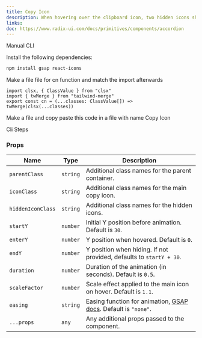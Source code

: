 ```yaml
---
title: Copy Icon
description: When hovering over the clipboard icon, two hidden icons should move upward. When the hover effect is removed, they should move downward and become hidden again.
links:
doc: https://www.radix-ui.com/docs/primitives/components/accordion
---
```


  <ComponentPreview
    name="copy-icon-demo"
    className="[&_.preview>[data-orientation=vertical]]:sm:max-w-[70%]"
  />

  <Tabs defaultValue="manual">

  <TabsList>
    <TabsTrigger value="manual">Manual</TabsTrigger>
    <TabsTrigger value="cli">CLI</TabsTrigger>
  </TabsList>

  <TabsContent value="manual">

  <Steps>

  <Step>Install the following dependencies:</Step>

  ```bash
  npm install gsap react-icons
  ```

  <Step>Make a file file for cn function and match the import afterwards</Step>

  ```tsx
  import clsx, { ClassValue } from "clsx"
  import { twMerge } from "tailwind-merge"
  export const cn = (...classes: ClassValue[]) => twMerge(clsx(...classes))
  ```

  <Step>Make a file and copy paste this code in a file with name Copy Icon</Step>

  <ComponentSource name="copy-icon" />

  </Steps>

  </TabsContent>

  <TabsContent value="cli">

  <Steps>

  <Step>Cli Steps</Step>

  </Steps>

  </TabsContent>

  </Tabs>

### Props

| Name              | Type     | Description                                                                                                               |
| ----------------- | -------- | ------------------------------------------------------------------------------------------------------------------------- |
| `parentClass`     | `string` | Additional class names for the parent container. |
| `iconClass`       | `string` | Additional class names for the main copy icon. |
| `hiddenIconClass` | `string` | Additional class names for the hidden icons. |
| `startY`          | `number` | Initial Y position before animation. Default is `30`. |
| `enterY`          | `number` | Y position when hovered. Default is `0`. |
| `endY`            | `number` | Y position when hiding. If not provided, defaults to `startY + 30`. |
| `duration`        | `number` | Duration of the animation (in seconds). Default is `0.5`. |
| `scaleFactor`     | `number` | Scale effect applied to the main icon on hover. Default is `1.1`. |
| `easing`          | `string` | Easing function for animation, [GSAP docs](https://gsap.com/docs/v3/Eases). Default is `"none"`. |
| `...props`        | `any`    | Any additional props passed to the component. |
  
